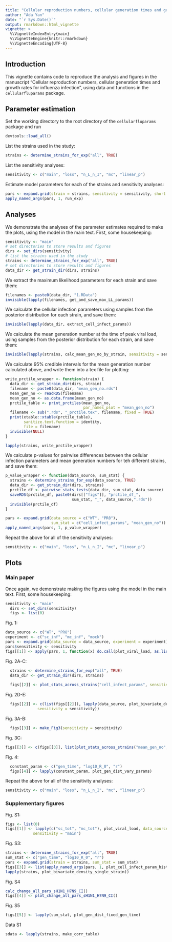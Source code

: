 ```yaml
---
title: "Cellular reproduction numbers, cellular generation times and growth rates for influenza infection"
author: "Ada Yan"
date: "`r Sys.Date()`"
output: rmarkdown::html_vignette
vignette: >
  %\VignetteIndexEntry{main}
  %\VignetteEngine{knitr::rmarkdown}
  %\VignetteEncoding{UTF-8}
---
```


## Introduction

This vignette contains code to reproduce the analysis and figures in the manuscript "Cellular reproduction numbers, cellular generation times and growth rates for influenza infection", using data and functions in the `cellularfluparams` package.

## Parameter estimation

Set the working directory to the root directory of the `cellularfluparams` package and run

```r
devtools::load_all()
```

List the strains used in the study:
```r
strains <- determine_strains_for_exp("all", TRUE)
```

List the sensitivity analyses:
```r
sensitivity <- c("main", "loss", "n_L_n_I", "mc", "linear_p")
```

Estimate model parameters for each of the strains and sensitivity analyses:
<!-- jobs <- obj$enqueue_bulk(pars, run_exp) -->
```r
pars <- expand.grid(strain = strains, sensitivity = sensitivity, short = TRUE)
apply_named_args(pars, 1, run_exp)
```

## Analyses

We demonstrate the analyses of the parameter estimates required to make the plots, using the model in the main text.
First, some housekeeping:
```r
sensitivity <- "main"
# set directories to store results and figures  
dirs <- set_dirs(sensitivity)
# list the strains used in the study
strains <- determine_strains_for_exp("all", TRUE)
# set directories to store results and figures  
data_dir <- get_strain_dir(dirs, strains)
```

We extract the maximum likelihood parameters for each strain and save them:
```r
filenames <- paste0(data_dir, "1.RData")
invisible(lapply(filenames, get_and_save_max_LL_params))
```

We calculate the cellular infection parameters using samples from the posterior distribution for each strain, and save them:
```r
invisible(lapply(data_dir, extract_cell_infect_params))
```

We calculate the mean generation number at the time of peak viral load, using samples from the posterior distribution for each strain, and save them:
```r
invisible(lapply(strains, calc_mean_gen_no_by_strain, sensitivity = sensitivity))
```

We calculate 95% credible intervals for the mean generation number calculated above, and write them into a tex file for plotting:

```r
write_prctile_wrapper <- function(strain) {
  data_dir <- get_strain_dir(dirs, strain)
  filename <- paste0(data_dir, "mean_gen_no.rds")
  mean_gen_no <- readRDS(filename)
  mean_gen_no <- as.data.frame(mean_gen_no)
  prctile_table <- print_prctiles(mean_gen_no, 
                                  par_names_plot = "mean_gen_no")
  filename <- sub(".rds", "_prctile.tex", filename, fixed = TRUE)
  print(xtable::xtable(prctile_table),
        sanitize.text.function = identity,
        file = filename)
  invisible(NULL)
}

lapply(strains, write_prctile_wrapper)
```

We calculate p-values for pairwise differences between the cellular infection parameters and mean generation numbers for teh different strains, and save them:

```r
p_value_wrapper <- function(data_source, sum_stat) {
  strains <- determine_strains_for_exp(data_source, TRUE)
  data_dir <- get_strain_dir(dirs, strains)
  prctile_df <- pairwise_stats_tests(data_dir, sum_stat, data_source)
  saveRDS(prctile_df, paste0(dirs[["figs"]], "prctile_df_", 
                             sum_stat, "_", data_source,".rds"))
  invisible(prctile_df)
}

pars <- expand.grid(data_source = c("WT", "PR8"),
                    sum_stat = c("cell_infect_params", "mean_gen_no"))
apply_named_args(pars, 1, p_value_wrapper)
```

Repeat the above for all of the sensitivity analyses:

```r
sensitivity <- c("main", "loss", "n_L_n_I", "mc", "linear_p")
```
## Plots

### Main paper

Once again, we demonstrate making the figures using the model in the main text.
First, some housekeeping:
```r
sensitivity <- "main"
  dirs <- set_dirs(sensitivity)
  figs <- list(0)
```
  
Fig. 1:
```r
data_source <- c("WT", "PR8")
experiment <- c("sc_inf", "mc_inf", "mock")
pars <- expand.grid(data_source = data_source, experiment = experiment)
pars$sensitivity <- sensitivity
figs[[1]] <- apply(pars, 1, function(x) do.call(plot_viral_load, as.list(x)))
```

Fig. 2A-C:
```r
  strains <- determine_strains_for_exp("all", TRUE)
  data_dir <- get_strain_dir(dirs, strains)
  
  figs[[2]] <- plot_stats_across_strains("cell_infect_params", sensitivity = sensitivity)
```


Fig. 2D-E:
```r
  figs[[2]] <- c(list(figs[[2]]), lapply(data_source, plot_bivariate_density_multiple_strains, 
              sensitivity = sensitivity))
```
  
Fig. 3A-B:
```r
  figs[[3]] <- make_Fig3(sensitivity = sensitivity)
```
  
Fig. 3C:
```r
figs[[3]] <- c(figs[[3]], list(plot_stats_across_strains("mean_gen_no", sensitivity)))
```
  
Fig. 4:
```r
  constant_param <- c("gen_time", "log10_R_0", "r")
  figs[[4]] <- lapply(constant_param, plot_gen_dist_vary_params)
```

Repeat the above for all of the sensitivity analyses:

```r
sensitivity <- c("main", "loss", "n_L_n_I", "mc", "linear_p")
```

### Supplementary figures

Fig. S1:
```r
figs <- list(0)
figs[[1]] <- lapply(c("sc_tot", "mc_tot"), plot_viral_load, data_source = "WT",
            sensitivity = "main")
```

Fig. S3:
```r
strains <- determine_strains_for_exp("all", TRUE)
sum_stat <- c("gen_time", "log10_R_0", "r")
pars <- expand.grid(strain = strains, sum_stat = sum_stat)
figs[[3]] <- list(apply_named_args(pars, 1, plot_cell_infect_param_histogram_by_strain),
lapply(strains, plot_bivariate_density_single_strain))
```

Fig. S4
```r
calc_change_all_pars_sH1N1_H7N9_CI()
figs[[4]] <- plot_change_all_pars_sH1N1_H7N9_CI()
```

Fig. S5
```r
figs[[5]] <- lapply(sum_stat, plot_gen_dist_fixed_gen_time)
```

Data S1
```r
sdata <- lapply(strains, make_corr_table)
```